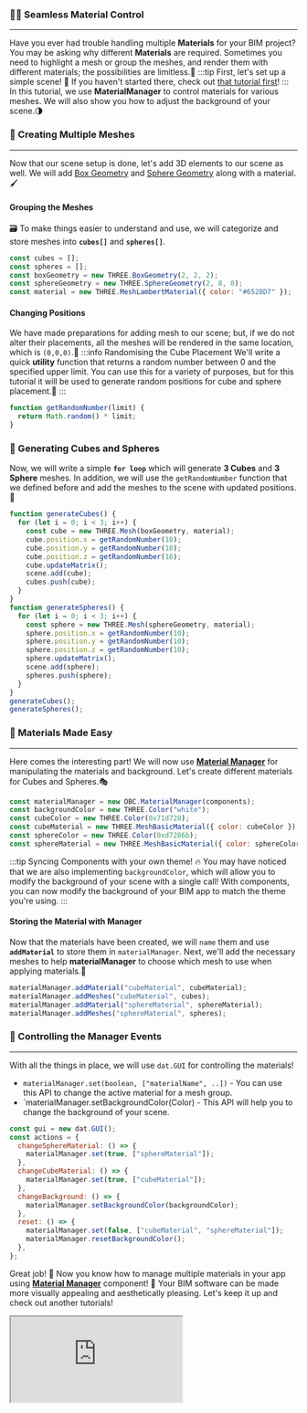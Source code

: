 ### 👨‍🎨 Seamless Material Control

---

Have you ever had trouble handling multiple **Materials** for your BIM project?
You may be asking why different **Materials** are required. Sometimes you need to highlight a mesh
or group the meshes, and render them with different materials; the possibilities are limitless.💫
:::tip First, let's set up a simple scene!
👀 If you haven't started there, check out [that tutorial first](SimpleScene.mdx)!
:::
In this tutorial, we use **MaterialManager** to control materials for various meshes.
We will also show you how to adjust the background of your scene.🌗

### 🧱 Creating Multiple Meshes

---

Now that our scene setup is done, let's add 3D elements to our scene as well.
We will add [Box Geometry](https://threejs.org/docs/#api/en/geometries/BoxGeometry)
and [Sphere Geometry](https://threejs.org/docs/#api/en/geometries/SphereGeometry) along with a material.🖌️

#### Grouping the Meshes

🗃️ To make things easier to understand and use, we will categorize and store meshes into **`cubes[]`** and **`spheres[]`**.

```js
const cubes = [];
const spheres = [];
const boxGeometry = new THREE.BoxGeometry(2, 2, 2);
const sphereGeometry = new THREE.SphereGeometry(2, 8, 8);
const material = new THREE.MeshLambertMaterial({ color: "#6528D7" });
```

#### Changing Positions

We have made preparations for adding mesh to our scene; but, if we do not alter their placements,
all the meshes will be rendered in the same location, which is `(0,0,0)`.📍
:::info Randomising the Cube Placement
We'll write a quick **utility** function that returns a random number between 0 and the specified upper limit.
You can use this for a variety of purposes, but for this tutorial
it will be used to generate random positions for cube and sphere placement.📌
:::

```js
function getRandomNumber(limit) {
  return Math.random() * limit;
}
```

### 🧪 Generating Cubes and Spheres

Now, we will write a simple **`for loop`** which will generate **3 Cubes** and **3 Sphere** meshes.
In addition, we will use the `getRandomNumber` function that we defined before and add the meshes to the scene with updated positions.🔮

```js
function generateCubes() {
  for (let i = 0; i < 3; i++) {
    const cube = new THREE.Mesh(boxGeometry, material);
    cube.position.x = getRandomNumber(10);
    cube.position.y = getRandomNumber(10);
    cube.position.z = getRandomNumber(10);
    cube.updateMatrix();
    scene.add(cube);
    cubes.push(cube);
  }
}
function generateSpheres() {
  for (let i = 0; i < 3; i++) {
    const sphere = new THREE.Mesh(sphereGeometry, material);
    sphere.position.x = getRandomNumber(10);
    sphere.position.y = getRandomNumber(10);
    sphere.position.z = getRandomNumber(10);
    sphere.updateMatrix();
    scene.add(sphere);
    spheres.push(sphere);
  }
}
generateCubes();
generateSpheres();
```

### 🎨 Materials Made Easy

---

Here comes the interesting part! We will now use **[Material Manager](../api/classes/components.MaterialManager)**
for manipulating the materials and background. Let's create different materials for Cubes and Spheres.🎭

```js
const materialManager = new OBC.MaterialManager(components);
const backgroundColor = new THREE.Color("white");
const cubeColor = new THREE.Color(0x71d728);
const cubeMaterial = new THREE.MeshBasicMaterial({ color: cubeColor });
const sphereColor = new THREE.Color(0xd7286b);
const sphereMaterial = new THREE.MeshBasicMaterial({ color: sphereColor });
```

:::tip Syncing Components with your own theme!
🔥 You may have noticed that we are also implementing `backgroundColor`,
which will allow you to modify the background of your scene with a single call!
With components, you can now modify the background of your BIM app to match the theme you're using.
:::

#### Storing the Material with Manager

Now that the materials have been created, we will `name` them and use **`addMaterial`** to store them in `materialManager`.
Next, we'll add the necessary meshes to help **materialManager** to choose which mesh to use when applying materials.🧮

```js
materialManager.addMaterial("cubeMaterial", cubeMaterial);
materialManager.addMeshes("cubeMaterial", cubes);
materialManager.addMaterial("sphereMaterial", sphereMaterial);
materialManager.addMeshes("sphereMaterial", spheres);
```

### 🚦 Controlling the Manager Events

---

With all the things in place, we will use `dat.GUI` for controlling the materials!

- `materialManager.set(boolean, ["materialName", ..])` - You can use this API to change the active material for a mesh group.
- `materialManager.setBackgroundColor(Color) - This API will help you to change the background of your scene.

```js
const gui = new dat.GUI();
const actions = {
  changeSphereMaterial: () => {
    materialManager.set(true, ["sphereMaterial"]);
  },
  changeCubeMaterial: () => {
    materialManager.set(true, ["cubeMaterial"]);
  },
  changeBackground: () => {
    materialManager.setBackgroundColor(backgroundColor);
  },
  reset: () => {
    materialManager.set(false, ["cubeMaterial", "sphereMaterial"]);
    materialManager.resetBackgroundColor();
  },
};
```

Great job! 🎉 Now you know how to manage multiple materials in your app using
**[Material Manager](../api/classes/components.MaterialManager)** component! 💪
Your BIM software can be made more visually appealing and aesthetically pleasing.
Let's keep it up and check out another tutorials!

<iframe src="https://thatopen.github.io/engine_components/src/core/MaterialManager/index.html"></iframe>
